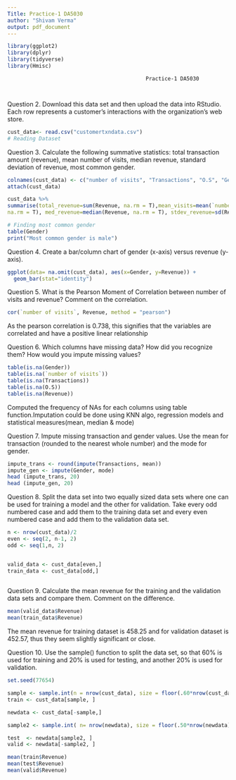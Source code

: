 ```yaml
---
Title: Practice-1 DA5030
author: "Shivam Verma"
output: pdf_document
---
```


```r
library(ggplot2)
library(dplyr)
library(tidyverse)
library(Hmisc)
```
                                                Practice-1 DA5030
                                                 
                                                 


Question 2.
Download this data set and then upload the data into RStudio. Each row represents a customer's interactions with the organization's web store.

```r
cust_data<- read.csv("customertxndata.csv")
# Reading Dataset
```

Question 3.
Calculate the following summative statistics: total transaction amount (revenue), mean number of visits, median revenue, standard deviation of revenue, most common gender.

```r
colnames(cust_data) <- c("number of visits", "Transactions", "O.S", "Gender", "Revenue")
attach(cust_data)

cust_data %>%
summarise(total_revenue=sum(Revenue, na.rm = T),mean_visits=mean(`number of visits`,
na.rm = T), med_revenue=median(Revenue, na.rm = T), stdev_revenue=sd(Revenue, na.rm = T))

# Finding most common gender
table(Gender)
print("Most common gender is male")
```

Question 4.
Create a bar/column chart of gender (x-axis) versus revenue (y-axis).

```r
ggplot(data= na.omit(cust_data), aes(x=Gender, y=Revenue)) +
  geom_bar(stat="identity")
```

Question 5.
What is the Pearson Moment of Correlation between number of visits and revenue? Comment on the correlation.

```r
cor(`number of visits`, Revenue, method = "pearson")
```
As the pearson correlation is 0.738, this signifies that the variables are correlated and have a positive linear relationship


Question 6.
Which columns have missing data? How did you recognize them? How would you impute missing values?

```r
table(is.na(Gender))
table(is.na(`number of visits`))
table(is.na(Transactions))
table(is.na(O.S))
table(is.na(Revenue))
```
Computed the frequency of NAs for each columns using table function.Imputation could be done using KNN algo, regression models and statistical measures(mean, median & mode) 



Question 7.
Impute missing transaction and gender values. Use the mean for transaction (rounded to the nearest whole number) and the mode for gender.

```r
impute_trans <- round(impute(Transactions, mean))
impute_gen <- impute(Gender, mode)
head (impute_trans, 20)
head (impute_gen, 20)
```

Question 8.
Split the data set into two equally sized data sets where one can be used for training a model and the other for validation. Take every odd numbered case and add them to the training data set and every even numbered case and add them to the validation data set.

```r
n <- nrow(cust_data)/2
even <- seq(2, n-1, 2)
odd <- seq(1,n, 2)


valid_data <- cust_data[even,]
train_data <- cust_data[odd,]
  

```

Question 9.
Calculate the mean revenue for the training and the validation data sets and compare them. Comment on the difference.

```r
mean(valid_data$Revenue)
mean(train_data$Revenue)
```
The mean revenue for training dataset is 458.25 and for validation dataset is 452.57, thus they seem slightly significant or close.


Question 10.
Use the sample() function to split the data set, so that 60% is used for training and 20% is used for testing, and another 20% is used for validation.
 
```r
set.seed(77654) 

sample <- sample.int(n = nrow(cust_data), size = floor(.60*nrow(cust_data)), replace = F)
train <- cust_data[sample, ]

newdata <- cust_data[-sample,] 

sample2 <- sample.int( n= nrow(newdata), size = floor(.50*nrow(newdata)), replace = F)

test  <- newdata[sample2, ]
valid <- newdata[-sample2, ]

mean(train$Revenue)
mean(test$Revenue)
mean(valid$Revenue)
```


